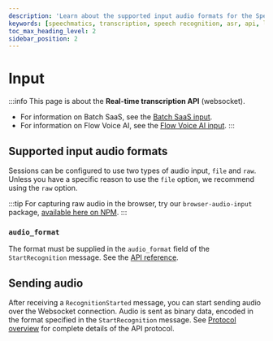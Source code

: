 ```yaml
---
description: 'Learn about the supported input audio formats for the Speechmatics Real-time API'
keywords: [speechmatics, transcription, speech recognition, asr, api, limits]
toc_max_heading_level: 2
sidebar_position: 2
---
```



# Input

:::info
This page is about the **Real-time transcription API** (websocket).
* For information on Batch SaaS, see the [Batch SaaS input](/speech-to-text/batch/input).
* For information on Flow Voice AI, see the [Flow Voice AI input](/voice-agents-flow/supported-formats-and-limits).
:::

## Supported input audio formats

Sessions can be configured to use two types of audio input, `file` and `raw`. Unless you have a specific reason to use the `file` option, we recommend using the `raw` option.


:::tip
For capturing raw audio in the browser, try our `browser-audio-input` package, [available here on NPM](https://www.npmjs.com/package/@speechmatics/browser-audio-input).
:::

### `audio_format`

The format must be supplied in the `audio_format` field of the `StartRecognition` message. See the [API reference](/api-ref/realtime-transcription-websocket#startrecognition).

<SchemaNode schema={realtimeSchema.components.schemas.AudioFormat} />

## Sending audio

After receiving a `RecognitionStarted` message, you can start sending audio over the Websocket connection. Audio is sent as binary data, encoded in the format specified in the `StartRecognition` message. See [Protocol overview](/api-ref/realtime-transcription-websocket#protocol-overview) for complete details of the API protocol.

